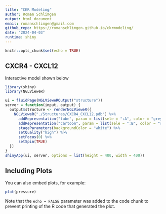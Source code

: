 ```yaml
---
title: "CKR Modeling"
author: Roman Schlimgen
output: html_document
email: romanschlimgen@gmail.com
github_repo: https://romanschlimgen.github.io/ckrmodeling/
date: "2024-04-03"
runtime: shiny
---
```


```r
knitr::opts_chunk$set(echo = TRUE)
```

## CXCR4 - CXCL12

Interactive model shown below

```r
library(shiny)
library(NGLVieweR)

ui = fluidPage(NGLVieweROutput("structure"))
server = function(input, output) {
  output$structure <- renderNGLVieweR({
    NGLVieweR("./Structures/CXCR4_CXCL12.pdb") %>%
      addRepresentation("tube", param = list(sele = ":A", color = "grey")) %>%
      addRepresentation("cartoon", param = list(sele = ":B", color = "royalblue")) %>%
      stageParameters(backgroundColor = "white") %>%
      setQuality("high") %>%
      setFocus(0) %>%
      setSpin(TRUE)
  })
}
shinyApp(ui, server, options = list(height = 400, width = 400))

```


## Including Plots

You can also embed plots, for example:

```r
plot(pressure)
```

Note that the `echo = FALSE` parameter was added to the code chunk to prevent printing of the R code that generated the plot.
